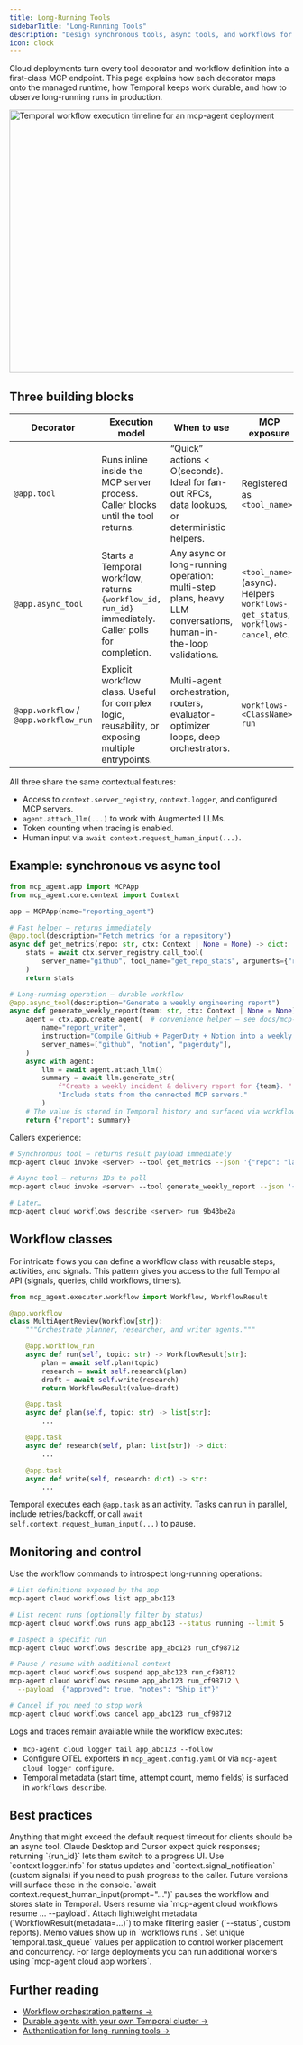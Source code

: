 ```yaml
---
title: Long-Running Tools
sidebarTitle: "Long-Running Tools"
description: "Design synchronous tools, async tools, and workflows for durable execution"
icon: clock
---
```


Cloud deployments turn every tool decorator and workflow definition into a first-class MCP endpoint. This page explains how each decorator maps onto the managed runtime, how Temporal keeps work durable, and how to observe long-running runs in production.

<img
  src="https://github.com/user-attachments/assets/ed4733c9-a12c-4ff6-98a8-c08a053b5519"
  alt="Temporal workflow execution timeline for an mcp-agent deployment"
  width="647"
  height="467"
/>

## Three building blocks

| Decorator | Execution model | When to use | MCP exposure |
| --- | --- | --- | --- |
| `@app.tool` | Runs inline inside the MCP server process. Caller blocks until the tool returns. | “Quick” actions &lt; O(seconds). Ideal for fan-out RPCs, data lookups, or deterministic helpers. | Registered as `<tool_name>` |
| `@app.async_tool` | Starts a Temporal workflow, returns `{workflow_id, run_id}` immediately. Caller polls for completion. | Any async or long-running operation: multi-step plans, heavy LLM conversations, human-in-the-loop validations. | `<tool_name>` (async). Helpers `workflows-get_status`, `workflows-cancel`, etc. |
| `@app.workflow` / `@app.workflow_run` | Explicit workflow class. Useful for complex logic, reusability, or exposing multiple entrypoints. | Multi-agent orchestration, routers, evaluator-optimizer loops, deep orchestrators. | `workflows-<ClassName>-run` |

All three share the same contextual features:

- Access to `context.server_registry`, `context.logger`, and configured MCP servers.
- `agent.attach_llm(...)` to work with Augmented LLMs.
- Token counting when tracing is enabled.
- Human input via `await context.request_human_input(...)`.

## Example: synchronous vs async tool

```python
from mcp_agent.app import MCPApp
from mcp_agent.core.context import Context

app = MCPApp(name="reporting_agent")

# Fast helper – returns immediately
@app.tool(description="Fetch metrics for a repository")
async def get_metrics(repo: str, ctx: Context | None = None) -> dict:
    stats = await ctx.server_registry.call_tool(
        server_name="github", tool_name="get_repo_stats", arguments={"repo": repo}
    )
    return stats

# Long-running operation – durable workflow
@app.async_tool(description="Generate a weekly engineering report")
async def generate_weekly_report(team: str, ctx: Context | None = None) -> dict:
    agent = ctx.app.create_agent(  # convenience helper – see docs/mcp-agent-sdk
        name="report_writer",
        instruction="Compile GitHub + PagerDuty + Notion into a weekly summary.",
        server_names=["github", "notion", "pagerduty"],
    )
    async with agent:
        llm = await agent.attach_llm()
        summary = await llm.generate_str(
            f"Create a weekly incident & delivery report for {team}. "
            "Include stats from the connected MCP servers."
        )
    # The value is stored in Temporal history and surfaced via workflows-get_status
    return {"report": summary}
```

Callers experience:

```bash
# Synchronous tool – returns result payload immediately
mcp-agent cloud invoke <server> --tool get_metrics --json '{"repo": "lastmile-ai/mcp-agent"}'

# Async tool – returns IDs to poll
mcp-agent cloud invoke <server> --tool generate_weekly_report --json '{"team": "core"}'

# Later…
mcp-agent cloud workflows describe <server> run_9b43be2a
```

## Workflow classes

For intricate flows you can define a workflow class with reusable steps, activities, and signals. This pattern gives you access to the full Temporal API (signals, queries, child workflows, timers).

```python
from mcp_agent.executor.workflow import Workflow, WorkflowResult

@app.workflow
class MultiAgentReview(Workflow[str]):
    """Orchestrate planner, researcher, and writer agents."""

    @app.workflow_run
    async def run(self, topic: str) -> WorkflowResult[str]:
        plan = await self.plan(topic)
        research = await self.research(plan)
        draft = await self.write(research)
        return WorkflowResult(value=draft)

    @app.task
    async def plan(self, topic: str) -> list[str]:
        ...

    @app.task
    async def research(self, plan: list[str]) -> dict:
        ...

    @app.task
    async def write(self, research: dict) -> str:
        ...
```

Temporal executes each `@app.task` as an activity. Tasks can run in parallel, include retries/backoff, or call `await self.context.request_human_input(...)` to pause.

## Monitoring and control

Use the workflow commands to introspect long-running operations:

```bash
# List definitions exposed by the app
mcp-agent cloud workflows list app_abc123

# List recent runs (optionally filter by status)
mcp-agent cloud workflows runs app_abc123 --status running --limit 5

# Inspect a specific run
mcp-agent cloud workflows describe app_abc123 run_cf98712

# Pause / resume with additional context
mcp-agent cloud workflows suspend app_abc123 run_cf98712
mcp-agent cloud workflows resume app_abc123 run_cf98712 \
  --payload '{"approved": true, "notes": "Ship it"}'

# Cancel if you need to stop work
mcp-agent cloud workflows cancel app_abc123 run_cf98712
```

Logs and traces remain available while the workflow executes:

- `mcp-agent cloud logger tail app_abc123 --follow`
- Configure OTEL exporters in `mcp_agent.config.yaml` or via `mcp-agent cloud logger configure`.
- Temporal metadata (start time, attempt count, memo fields) is surfaced in `workflows describe`.

## Best practices

<AccordionGroup>
  <Accordion title="Balance synchronous vs async">
    Anything that might exceed the default request timeout for clients should be an async tool. Claude Desktop and Cursor expect quick responses; returning `{run_id}` lets them switch to a progress UI.
  </Accordion>
  <Accordion title="Emit incremental progress">
    Use `context.logger.info` for status updates and `context.signal_notification` (custom signals) if you need to push progress to the caller. Future versions will surface these in the console.
  </Accordion>
  <Accordion title="Human-in-the-loop">
    `await context.request_human_input(prompt="...")` pauses the workflow and stores state in Temporal. Users resume via `mcp-agent cloud workflows resume … --payload`.
  </Accordion>
  <Accordion title="Leverage workflow memo">
    Attach lightweight metadata (`WorkflowResult(metadata=...)`) to make filtering easier (`--status`, custom reports). Memo values show up in `workflows runs`.
  </Accordion>
  <Accordion title="Namespace task queues">
    Set unique `temporal.task_queue` values per application to control worker placement and concurrency. For large deployments you can run additional workers using `mcp-agent cloud app workers`.
  </Accordion>
</AccordionGroup>

## Further reading

- [Workflow orchestration patterns →](/workflows/overview)
- [Durable agents with your own Temporal cluster →](/mcp-agent-sdk/advanced/durable-agents)
- [Authentication for long-running tools →](/cloud/authentication/deployment-auth)
